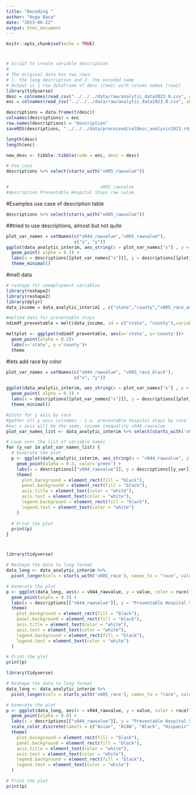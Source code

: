 ```yaml
---
title: "Decoding "
author: "Hugo Baca"
date: "2023-06-22"
output: html_document
---
```


```r
knitr::opts_chunk$set(echo = TRUE)
```
#
```r
# Script to create variable description
#
# The original data has two rows:
# 1. the long description and 2. the encoded name
# Output is 1 row dataframe of desc (row1) with column names (row2)
library(tidyverse)
desc = colnames(read_csv("../../../data/raw/analytic_data2023_0.csv", n_max=1))
enc = colnames(read_csv("../../../data/raw/analytic_data2023_0.csv", skip=1, n_max=1))

descriptions = data.frame(t(desc))
colnames(descriptions) = enc
row.names(descriptions) = "description"
saveRDS(descriptions, "../../../data/processed/colDesc_analysis2023.rds")

length(desc)
length(enc)

new_desc <- tibble::tibble(code = enc, desc = desc)

# Use case
descriptions %>% select(starts_with("v005_rawvalue"))


#                                   v005_rawvalue
#description Preventable Hospital Stays raw value
```
#Examples use case of description table
```r
descriptions %>% select(starts_with("v005_rawvalue"))
```


##tried to use descriptions, almost but not quite 
```r
plot_var_names = setNames(c("v044_rawvalue","v005_rawvalue"),
                          c("x", "y"))
ggplot(data_analytic_interim, aes_string(x = plot_var_names["x"] , y = plot_var_names["y"])) +
  geom_point( alpha = 0.3) +
  labs(x = descriptions[[plot_var_names["x"]]], y = descriptions[[plot_var_names["y"]]]) +
  theme_minimal()
```
#melt data 
```r
# reshape for unemployment variables 
library(reshape2)
library(reshape2)
library(dplyr)
data_income = data_analytic_interim[ , c("state","county","v005_race_asian","v005_race_black","v005_race_hispanic", "v005_race_white")]

#melted data for preventable stays
ndimdf_preventable = melt(data_income, id = c("state", "county"),variable.name='race') #this melts the county and state instead of the others

meltplot <- ggplpot(ndimdf_preventable, aes(x='state', y='county'))+
  geom_point(alpha = 0.2)+
  labs(x='state', y ='county')+
  theme

```
#lets add race by color 
```r
plot_var_names = setNames(c("v044_rawvalue", "v005_race_black"),
                          c("x", "y"))

ggplot(data_analytic_interim, aes_string(x = plot_var_names["x"] , y = plot_var_names["y"])) +
  geom_point( alpha = 0.3) +
  labs(x = descriptions[[plot_var_names["x"]]], y = descriptions[[plot_var_names["y"]]]) +
  theme_minimal()
```
```r
#plots for y axis by race
#gather all y axis colnames - i.e. preventable hospital stays by race 
#our x axis will be the same, income inequality v044_rawvalue
plot_var_names_list <- data_analytic_interim %>% select(starts_with('v005_race')) %>% colnames

# Loop over the list of variable names
for (y_var in plot_var_names_list) {
  # Generate the plot
  p <- ggplot(data_analytic_interim, aes_string(x = "v044_rawvalue", y = y_var))+
    geom_point(alpha = 0.3, color='green') +
    labs(x = descriptions[["v044_rawvalue"]], y = descriptions[[y_var]]) +
    theme(
      plot.background = element_rect(fill = "black"),
      panel.background = element_rect(fill = "black"),
      axis.title = element_text(color = "white"),
      axis.text = element_text(color = "white"),
      legend.background = element_rect(fill = "black"),
      legend.text = element_text(color = "white")
    )
  
  # Print the plot
  print(p)
}

```


#
```r
library(tidyverse)

# Reshape the data to long format
data_long <- data_analytic_interim %>%
  pivot_longer(cols = starts_with('v005_race'), names_to = "race", values_to = "value")

# Generate the plot
p <- ggplot(data_long, aes(x = v044_rawvalue, y = value, color = race)) +
  geom_point(alpha = 0.3) +
  labs(x = descriptions[["v044_rawvalue"]], y = "Preventable Hospital Stays") +
  theme(
    plot.background = element_rect(fill = "black"),
    panel.background = element_rect(fill = "black"),
    axis.title = element_text(color = "white"),
    axis.text = element_text(color = "white"),
    legend.background = element_rect(fill = "black"),
    legend.text = element_text(color = "white")
  )

# Print the plot
print(p)

```

```r
library(tidyverse)

# Reshape the data to long format
data_long <- data_analytic_interim %>%
  pivot_longer(cols = starts_with('v005_race'), names_to = "race", values_to = "value")

# Generate the plot
p <- ggplot(data_long, aes(x = v044_rawvalue, y = value, color = race)) +
  geom_point(alpha = 0.8) +
  labs(x = descriptions[["v044_rawvalue"]], y = "Preventable Hospital Stays") +
  scale_color_discrete(labels = c("Asian", "AIAN", "Black", "Hispanic", "White")) +
  theme(
    plot.background = element_rect(fill = "black"),
    panel.background = element_rect(fill = "black"),
    axis.title = element_text(color = "white"),
    axis.text = element_text(color = "white"),
    legend.background = element_rect(fill = "black"),
    legend.text = element_text(color = "white")
  )

# Print the plot
print(p)

```

